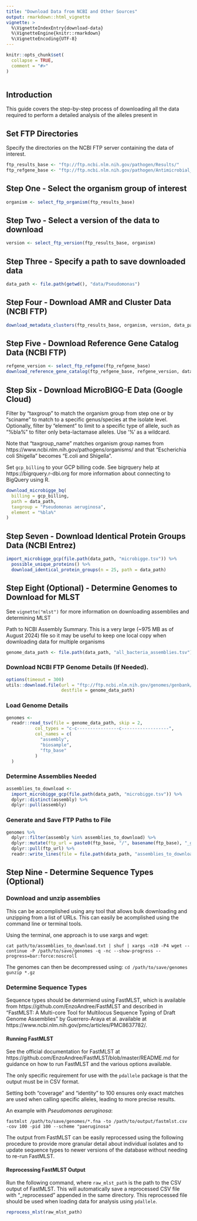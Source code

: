 ```yaml
---
title: "Download Data from NCBI and Other Sources"
output: rmarkdown::html_vignette
vignette: >
  %\VignetteIndexEntry{download-data}
  %\VignetteEngine{knitr::rmarkdown}
  %\VignetteEncoding{UTF-8}
---
```


```r
knitr::opts_chunk$set(
  collapse = TRUE,
  comment = "#>"
)
```

```r
```
## Introduction
This guide covers the step-by-step process of downloading all the data required to perform a detailed analysis of the alleles present in 

## Set FTP Directories
Specify the directories on the NCBI FTP server containing the data of interest.
```r
ftp_results_base <- "ftp://ftp.ncbi.nlm.nih.gov/pathogen/Results/"
ftp_refgene_base <- "ftp://ftp.ncbi.nlm.nih.gov/pathogen/Antimicrobial_resistance/Data/"
```

## Step One - Select the organism group of interest
```r
organism <- select_ftp_organism(ftp_results_base)
```

## Step Two - Select a version of the data to download
```r
version <- select_ftp_version(ftp_results_base, organism)
```

## Step Three - Specify a path to save downloaded data
```r
data_path <- file.path(getwd(), "data/Pseudomonas")
```

## Step Four - Download AMR and Cluster Data (NCBI FTP)
```r
download_metadata_clusters(ftp_results_base, organism, version, data_path)
```

## Step Five - Download Reference Gene Catalog Data (NCBI FTP)
```r
refgene_version <- select_ftp_refgene(ftp_refgene_base)
download_reference_gene_catalog(ftp_refgene_base, refgene_version, data_path)
```

## Step Six - Download MicroBIGG-E Data (Google Cloud)
Filter by "taxgroup" to match the organism group from step one or by
"sciname" to match to a specific genus/species at the isolate level.
Optionally, filter by "element" to limit to a specific type of allele,
such as "%bla%" to filter only beta-lactamase alleles. Use '%' as a wildcard.

Note that "taxgroup_name" matches organism group names from
https://www.ncbi.nlm.nih.gov/pathogens/organisms/ and that "Escherichia coli
Shigella" becomes "E.coli and Shigella".

Set `gcp_billing` to your GCP billing code. See bigrquery help at
https://bigrquery.r-dbi.org for more information about connecting to BigQuery
using R.

```r
download_microbigge_bq(
  billing = gcp_billing,
  path = data_path,
  taxgroup = "Pseudomonas aeruginosa",
  element = "%bla%"
)
```

## Step Seven - Download Identical Protein Groups Data (NCBI Entrez)
```r
import_microbigge_gcp(file.path(data_path, "microbigge.tsv")) %>%
  possible_unique_proteins() %>%
  download_identical_protein_groups(n = 25, path = data_path)
```

## Step Eight (Optional) - Determine Genomes to Download for MLST
See `vignette("mlst")` for more information on downloading assemblies and
determining MLST

Path to NCBI Assembly Summary. This is a very large (~975 MB as of August 2024) file so it may be
useful to keep one local copy when downloading data for multiple organisms

```r
genome_data_path <- file.path(data_path, "all_bacteria_assemblies.tsv")
```

### Download NCBI FTP Genome Details (If Needed).
```r
options(timeout = 300)
utils::download.file(url = "ftp://ftp.ncbi.nlm.nih.gov/genomes/genbank/bacteria/assembly_summary.txt",
                     destfile = genome_data_path)
```

### Load Genome Details
```r
genomes <-
  readr::read_tsv(file = genome_data_path, skip = 2,
           col_types = "c-c----------------c------------------",
           col_names = c(
             "assembly",
             "biosample",
             "ftp_base"
           )
  )
```

### Determine Assemblies Needed
```r
assemblies_to_download <-
  import_microbigge_gcp(file.path(data_path, "microbigge.tsv")) %>%
  dplyr::distinct(assembly) %>%
  dplyr::pull(assembly)
```

### Generate and Save FTP Paths to File
```r
genomes %>%
  dplyr::filter(assembly %in% assemblies_to_download) %>%
  dplyr::mutate(ftp_url = paste0(ftp_base, "/", basename(ftp_base), "_genomic.fna.gz")) %>%
  dplyr::pull(ftp_url) %>%
  readr::write_lines(file = file.path(data_path, "assemblies_to_download.txt"))
```

## Step Nine - Determine Sequence Types (Optional)
### Download and unzip assemblies
This can be accomplished using any tool that
allows bulk downloading and unzipping from a list of URLs. This can easily be
acomplished using the command line or terminal tools.

Using the terminal, one approach is to use xargs and wget:

`cat path/to/assemblies_to_download.txt | shuf | xargs -n10 -P4 wget --continue -P /path/to/save/genomes -q -nc --show-progress --progress=bar:force:noscroll`

The genomes can then be decompressed using:
`
cd /path/to/save/genomes
gunzip *.gz
`

### Determine Sequence Types
Sequence types should be determiend using FastMLST, which is available from
https://github.com/EnzoAndree/FastMLST and described in "FastMLST: A Multi-core
Tool for Multilocus Sequence Typing of Draft Genome Assemblies" by
Guerrero-Araya et al. available at
https://www.ncbi.nlm.nih.gov/pmc/articles/PMC8637782/.


#### Running FastMLST
See the official documentation for FastMLST at
https://github.com/EnzoAndree/FastMLST/blob/master/README.md for guidance on how
to run FastMLST and the various options available.

The only specific requirement for use with the `pdallele` package is that the
output must be in CSV format.

Setting both "coverage" and "identity" to 100 ensures only exact matches are
used when calling specific alleles, leading to more precise results.

An example with *Pseudomonas aeruginosa*:

`fastmlst /path/to/save/genomes/*.fna -to /path/to/output/fastmlst.csv -cov 100 -pid 100 --scheme "paeruginosa"`

The output from FastMLST can be easily reprocessed using the following
procedure to provide more granular detail about individual isolates and to
update sequence types to newer versions of the database without needing to
re-run FastMLST.

#### Reprocessing FastMLST Output
Run the following command, where `raw_mlst_path` is the path to the CSV output
of FastMLST. This will automatically save a reprocessed CSV file with
"_reprocessed" appended in the same directory. This reprocessed file should be
used when loading data for analysis using `pdallele`.
```r

reprocess_mlst(raw_mlst_path)
```
